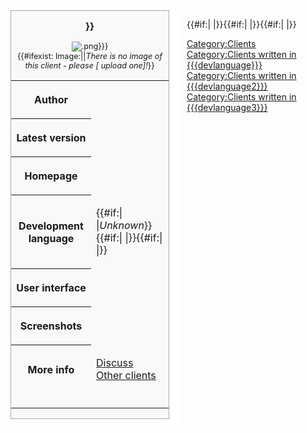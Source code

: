 <div style="border-right: 1em solid white; float: left; clear: left; margin-right: 1em;">
<div class="infobox" style="width: 20em; text-align: left; font-size: 90%; float: none; margin: 0px; border: 1px solid #AAAAAA; background-color: #F9F9F9; margin-bottom: 10px">
<div style="text-align:center; font-size: 120%;">'''{{{name|{{PAGENAME}}}}}'''</div>
<div id="level-infobox-image" style="text-align:center;">[[Image:{{{image|{{PAGENAME}}.png}}}]]<br />{{#ifexist: Image:{{{image|{{PAGENAME}}.png}}}||''There is no image of this client - please <span class="plainlinks">[{{fullurl:Special:Upload|wpDestFile={{{image|{{PAGENAMEE}}.png}}}}} upload one]</span>!''}}</div>
<table>
<tr><th>Author</th><td class="note">{{{author|''Unknown''}}}</td></tr>
<tr><th>Latest version</th><td class="note">{{{version|''Unknown''}}}</td></tr>
<tr><th>Homepage</th><td class="note">{{{website|''Unknown''}}}</td></tr>
<tr><th>Development language</th><td class="note">{{#if:{{{devlanguage|}}}|[[:Category:Clients written in {{{devlanguage}}}|{{devlanguage}}]]
|''Unknown''}}{{#if:{{{devlanguage2|}}}| [[:Category:Clients written in {{{devlanguage2}}}|{{devlanguage2}}]]
|}}{{#if:{{{devlanguage3|}}}| [[:Category:Clients written in {{{devlanguage3}}}|{{devlanguage3}}]]
|}}</td></tr>
<tr><th>User interface</th><td class="note">{{{ui|''Unknown''}}}</td></tr>
<tr><th>Screenshots</th><td class="note">{{{screenshots|''None''}}}</td></tr>
<tr><th>More info</th><td class="note">[[Talk:{{PAGENAME}}|Discuss]]<br/>[[Clients|Other clients]]</td></tr>
<tr><td colspan="2" style="text-align:center;">{{{footnotes|}}}</td></tr>
</table>
</div></div><noinclude> <!-- don't put any newlines here otherwise it puts paragraph markers after the infobox on inclusion pages -->
</noinclude>
{{{description}}}

<includeonly>
[[Category:Clients]]
{{#if:{{{devlanguage|}}}|[[Category:Clients written in {{{devlanguage}}}]]
|}}{{#if:{{{devlanguage2|}}}|[[Category:Clients written in {{{devlanguage2}}}]]
|}}{{#if:{{{devlanguage3|}}}|[[Category:Clients written in {{{devlanguage3}}}]]
|}}
</includeonly>